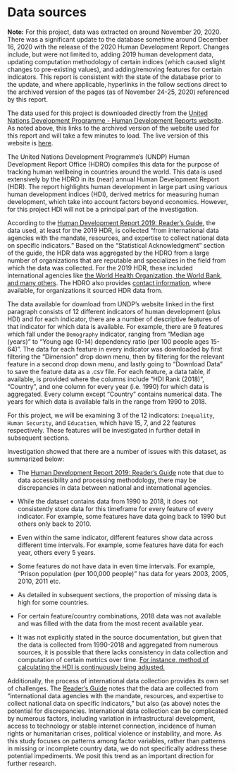 # Data sources

**Note:** For this project, data was extracted on around November 20, 2020. There was a significant update to the database sometime around December 16, 2020 with the release of the 2020 Human Development Report. Changes include, but were not limited to, adding 2019 human development data, updating computation methodology of certain indices (which caused slight changes to pre-existing values), and adding/removing features for certain indicators. This report is consistent with the state of the database prior to the update, and where applicable, hyperlinks in the follow sections direct to the archived version of the pages (as of November 24-25, 2020) referenced by this report.  

The data used for this project is downloaded directly from the [United Nations Development Programme - Human Development Reports website](https://web.archive.org/web/20201124153155/http://hdr.undp.org/en/data). As noted above, this links to the archived version of the website used for this report and will take a few minutes to load. The live version of this website is [here](http://hdr.undp.org/en/data). 

The United Nations Development Programme's (UNDP) Human Development Report Office (HDRO) compiles this data for the purpose of tracking human wellbeing in countries around the world. This data is used extensively by the HDRO in its (near) annual Human Development Report (HDR). The report highlights human development in large part using various human development indices (HDI), derived metrics for measuring human development, which take into account factors beyond economics. However, for this project HDI will not be a principal part of the investigation.

According to the [Human Development Report 2019: Reader's Guide](http://hdr.undp.org/en/content/human-development-report-2019-readers-guide), the data used, at least for the 2019 HDR, is collected "from international data agencies with the mandate, resources, and expertise to collect national data on specific indicators." Based on the "Statistical Acknowledgment" section of the guide, the HDR data was aggregated by the HDRO from a large number of organizations that are reputable and specializes in the field from which the data was collected. For the 2019 HDR, these included international agencies like [the World Health Organization, the World Bank, and many others](http://hdr.undp.org/sites/default/files/2019_statistical_references.pdf). The HDRO also provides [contact information](http://hdr.undp.org/en/statistics/understanding/sources), where available, for organizations it sourced HDR data from.           

The data available for download from UNDP's website linked in the first paragraph consists of 12 different indicators of human development (plus HDI) and for each indicator, there are a number of descriptive features of that indicator for which data is available. For example, there are 9 features which fall under the `Demography` indicator, ranging from "Median age (years)" to "Young age (0-14) dependency ratio (per 100 people ages 15-64)". The data for each feature in every indicator was downloaded by first filtering the "Dimension" drop down menu, then by filtering for the relevant feature in a second drop down menu, and lastly going to "Download Data" to save the feature data as a .csv file. For each feature, a data table, if available, is provided where the columns include "HDI Rank (2018)", "Country", and one column for every year (i.e. 1990) for which data is aggregated. Every column except "Country" contains numerical data. The years for which data is available falls in the range from 1990 to 2018.       

For this project, we will be examining 3 of the 12 indicators: `Inequality`, `Human Security`, and `Education`, which have 15, 7, and 22 features respectively. These features will be investigated in further detail in subsequent sections.     

Investigation showed that there are a number of issues with this dataset, as summarized below:

* The [Human Development Report 2019: Reader's Guide](https://web.archive.org/web/20201125185918/http://hdr.undp.org/en/content/human-development-report-2019-readers-guide) note that due to data accessibility and processing methodology, there may be discrepancies in data between national and international agencies.

* While the dataset contains data from 1990 to 2018, it does not consistently store data for this timeframe for every feature of every indicator. For example, some features have data going back to 1990 but others only back to 2010.

* Even within the same indicator, different features show data across different time intervals. For example, some features have data for each year, others every 5 years. 

* Some features do not have data in even time intervals. For example, "Prison population (per 100,000 people)" has data for years 2003, 2005, 2010, 2011 etc.  

* As detailed in subsequent sections, the proportion of missing data is high for some countries. 

* For certain feature/country combinations, 2018 data was not available and was filled with the data from the most recent available year.

* It was not explicitly stated in the source documentation, but given that the data is collected from 1990-2018 and aggregated from numerous sources, it is possible that there lacks consistency in data collection and computation of certain metrics over time. [For instance, method of calculating the HDI is continuously being adjusted.](http://hdr.undp.org/en/humandev)

Additionally, the process of international data collection provides its own set of challenges. The [Reader's Guide](https://web.archive.org/web/20201125185918/http://hdr.undp.org/en/content/human-development-report-2019-readers-guide) notes that the data are collected from "international data agencies with the mandate, resources, and expertise to collect national data on specific indicators," but also (as above) notes the potential for discrepancies. International data collection can be complicated by numerous factors, including variation in infrastructural development, access to technology or stable internet connection, incidence of human rights or humanitarian crises, political violence or instability, and more. As this study focuses on patterns among factor variables, rather than patterns in missing or incomplete country data, we do not specifically address these potential impediments. We posit this trend as an important direction for further research.